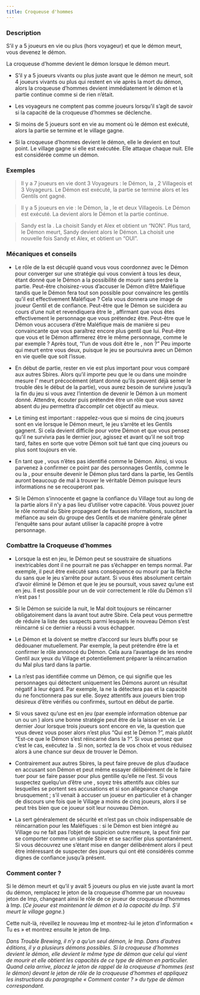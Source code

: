 ```yaml
---
title: Croqueuse d'hommes
---
```



<Role CROQUEUSE_D_HOMMES header />

### Description

S’il y a 5 joueurs en vie ou plus (hors voyageur) et que le démon meurt, vous devenez le démon.

La croqueuse d’homme devient le démon lorsque le démon meurt.

-	S’il y a 5 joueurs vivants ou plus juste avant que le démon ne meurt, soit 4 joueurs vivants ou plus qui restent en vie après la mort du démon, alors la croqueuse d’hommes devient immédiatement le démon et la partie continue comme si de rien n’était.

-	Les voyageurs ne comptent pas comme joueurs lorsqu’il s’agit de savoir si la capacité de la croqueuse d’hommes se déclenche.

-	Si moins de 5 joueurs sont en vie au moment où le démon est exécuté, alors la partie se termine et le village gagne.

-	Si la croqueuse d’hommes devient le démon, elle le devient en tout point. Le village gagne si elle est exécutée. Elle attaque chaque nuit. Elle est considérée comme un démon.


### Exemples 
> Il y a 7 joueurs en vie dont 3 Voyageurs : le Démon, la <Role CROQUEUSE_D_HOMMES />, 2 Villageois et 3 Voyageurs. Le Démon est exécuté, la partie se termine alors et les Gentils ont gagné. 

> Il y a 5 joueurs en vie : le Démon, la <Role CROQUEUSE_D_HOMMES />, le <Role BARON /> et deux Villageois. Le Démon est exécuté. La <Role CROQUEUSE_D_HOMMES /> devient alors le Démon et la partie continue.

> Sandy est la <Role CROQUEUSE_D_HOMMES />. La <Role VOYANTE /> choisit Sandy et Alex et obtient un “NON”. Plus tard, le Démon meurt, Sandy devient alors le Démon. La <Role VOYANTE /> choisit une nouvelle fois Sandy et Alex, et obtient un “OUI”.


### Mécaniques et conseils
- Le rôle de la <Role CROQUEUSE_D_HOMMES /> est décuplé quand vous vous coordonnez avec le Démon pour converger sur une stratégie qui vous convient à tous les deux, étant donné que le Démon a la possibilité de mourir sans perdre la partie. Peut-être choisirez-vous d’accuser le Démon d’être Maléfique tandis que le Démon fera tout son possible pour convaincre les gentils qu’il est effectivement Maléfique ? Cela vous donnera une image de joueur Gentil et de confiance. Peut-être que le Démon se suicidera au cours d’une nuit et revendiquera être le <Role GARDIEN />, affirmant que vous êtes effectivement le personnage que vous prétendez être. Peut-être que le Démon vous accusera d’être Maléfique mais de manière si peu convaincante que vous paraîtrez encore plus gentil que lui. Peut-être que vous et le Démon affirmerez être le même personnage, comme le <Role MAIRE /> par exemple ? Après tout, “l’un de vous doit être le <Role MAIRE />, non ?” Peu importe qui meurt entre vous deux, puisque le jeu se poursuivra avec un Démon en vie quelle que soit l’issue.

- En début de partie, rester en vie est plus important pour vous comparé aux autres Sbires. Alors qu’il importe peu que le <Role BARON /> ou dans une moindre mesure l’<Role EMPOISONNEUR /> meurt précocément (étant donné qu’ils peuvent déjà semer le trouble dès le début de la partie), vous aurez besoin de survivre jusqu’à la fin du jeu si vous avez l’intention de devenir le Démon à un moment donné. Attendre, écouter puis prétendre être un rôle que vous savez absent du jeu permettra d’accomplir cet objectif au mieux.

- Le timing est important : rappelez-vous que si moins de cinq joueurs sont en vie lorsque le Démon meurt, le jeu s’arrête et les Gentils gagnent. Si cela devient difficile pour votre Démon et que vous pensez qu’il ne survivra pas le dernier jour, agissez et avant qu’il ne soit trop tard, faites en sorte que votre Démon soit tué tant que cinq joueurs ou plus sont toujours en vie.

- En tant que <Role CROQUEUSE_D_HOMMES />, vous n’êtes pas identifié comme le Démon. Ainsi, si vous parvenez à confirmer ce point par des personnages Gentils, comme le <Role MERCENAIRE /> ou la <Role VOYANTE />, pour ensuite devenir le Démon plus tard dans la partie, les Gentils auront beaucoup de mal à trouver le véritable Démon puisque leurs informations ne se recouperont pas. 

- Si le Démon s’innocente et gagne la confiance du Village tout au long de la partie alors il n’y a pas lieu d’utiliser votre capacité. Vous pouvez jouer le rôle normal du Sbire propageant de fausses informations, suscitant la méfiance au sein du groupe des Gentils et de manière générale gêner l’enquête sans pour autant utiliser la capacité propre à votre personnage.


### Combattre la Croqueuse d’hommes
- Lorsque la <Role CROQUEUSE_D_HOMMES /> est en jeu, le Démon peut se soustraire de situations inextricables dont il ne pourrait ne pas s’échapper en temps normal. Par exemple, il peut être exécuté sans conséquence ou mourir par la flèche du <Role MERCENAIRE /> sans que le jeu s’arrête pour autant. Si vous êtes absolument certain d’avoir éliminé le Démon et que le jeu se poursuit, vous savez qu’une <Role CROQUEUSE_D_HOMMES /> est en jeu.  Il est possible pour un <Role GARDIEN /> de voir correctement le rôle du Démon s’il n’est pas <Role SOULARD /> !

- Si le Démon se suicide la nuit, le Mal doit toujours se réincarner obligatoirement dans la <Role CROQUEUSE_D_HOMMES /> avant tout autre Sbire. Cela peut vous permettre de réduire la liste des suspects parmi lesquels le nouveau Démon s’est réincarné si ce dernier a réussi à vous échapper.

- Le Démon et la <Role CROQUEUSE_D_HOMMES /> doivent se mettre d’accord sur leurs bluffs pour se dédouaner mutuellement. Par exemple, la <Role CROQUEUSE_D_HOMMES /> peut prétendre être la <Role LAVANDIERE /> et confirmer le rôle annoncé du Démon. Cela aura l’avantage de les rendre Gentil aux yeux du Village et potentiellement préparer la réincarnation du Mal plus tard dans la partie.

- La <Role CROQUEUSE_D_HOMMES /> n’est pas identifiée comme un Démon, ce qui signifie que les personnages qui détectent uniquement les Démons auront un résultat négatif à leur égard. Par exemple, la <Role VOYANTE /> ne la détectera pas et la capacité du <Role MERCENAIRE /> ne fonctionnera pas sur elle. Soyez attentifs aux joueurs bien trop désireux d’être vérifiés ou confirmés, surtout en début de partie.

- Si vous savez qu’une <Role CROQUEUSE_D_HOMMES /> est en jeu (par exemple information obtenue par un <Role ENQUETEUR /> ou un <Role GARDIEN />) alors une bonne stratégie peut être de la laisser en vie. Le dernier Jour lorsque trois joueurs sont encore en vie, la question que vous devez vous poser alors n’est plus “Qui est le Démon ?”, mais plutôt “Est-ce que le Démon s’est réincarné dans la <Role CROQUEUSE_D_HOMMES /> ?”. Si vous pensez que c’est le cas, exécutez la <Role CROQUEUSE_D_HOMMES />. Si non, sortez la <Role CROQUEUSE_D_HOMMES /> de vos choix et vous réduisez alors à une chance sur deux de trouver le Démon.

- Contrairement aux autres Sbires, la <Role CROQUEUSE_D_HOMMES /> peut faire preuve de plus d’audace en accusant son Démon et peut même essayer délibérément de le faire tuer pour se faire passer pour plus gentille qu’elle ne l’est. Si vous suspectez quelqu’un d’être une <Role CROQUEUSE_D_HOMMES />, soyez très attentifs aux cibles sur lesquelles se portent ses accusations et si son allégeance change brusquement ; s’il venait à accuser un joueur en particulier et à changer de discours une fois que le Village a moins de cinq joueurs, alors il se peut très bien que ce joueur soit leur nouveau Démon.

- La <Role CROQUEUSE_D_HOMMES /> sert généralement de sécurité et n’est pas un choix indispensable de réincarnation pour les Maléfiques : si le Démon est bien intégré au Village ou ne fait pas l’objet de suspicion outre mesure, la <Role CROQUEUSE_D_HOMMES /> peut finir par se comporter comme un simple Sbire et se sacrifier plus spontanément. Si vous découvrez une <Role CROQUEUSE_D_HOMMES /> s’étant mise en danger délibérément alors il peut être intéressant de suspecter des joueurs qui ont été considérés comme dignes de confiance jusqu’à présent.


### Comment conter ?

Si le démon meurt et qu’il y avait 5 joueurs ou plus en vie juste avant la mort du démon, remplacez le jeton de la croqueuse d’homme par un nouveau jeton de Imp, changeant ainsi le rôle de ce joueur de croqueuse d’hommes à Imp. (_Ce joueur est maintenant le démon et à la capacité du Imp. S’il meurt le village gagne._)

Cette nuit-là, réveillez le nouveau Imp et montrez-lui le jeton d’information « Tu es » et montrez ensuite le jeton de Imp.

_Dans Trouble Brewing,  il n’y a qu’un seul démon, le Imp. Dans d’autres éditions, il y a plusieurs démons possibles. Si la croqueuse d’hommes devient le démon, elle devient le même type de démon que celui qui vient de mourir et elle obtient les capacités de ce type de démon en particulier. Quand cela arrive, placez le jeton de rappel de la croqueuse d’hommes (est le démon) devant le jeton de rôle de la croqueuse d’hommes et appliquez les instructions du paragraphe « Comment conter ? » du type de démon correspondant._

